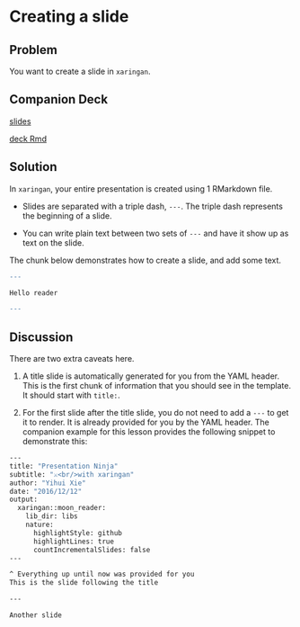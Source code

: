 
# Creating a slide

## Problem

You want to create a slide in `xaringan`.

## Companion Deck

[slides](http://xaringan-field-guide-companion.davisvaughan.com/03-creating-a-slide/creating-a-slide.html#1)

[deck Rmd](https://github.com/DavisVaughan/xaringanrecipes-companion/tree/master/03-creating-a-slide)

## Solution

In `xaringan`, your entire presentation is created using 1 RMarkdown file. 

* Slides are separated with a triple dash, `---`. The triple dash represents the beginning of a slide.

* You can write plain text between two sets of `---` and have it show up as text
on the slide.

The chunk below demonstrates how to create a slide, and add some text.

```r
---

Hello reader

---
```
 
## Discussion

There are two extra caveats here. 

1) A title slide is automatically generated for you from the YAML header. This
is the first chunk of information that you should see in the template. It should
start with `title:`.

2) For the first slide after the title slide, you do not need to add a `---` to 
get it to render. It is already provided for you by the YAML header. The 
companion example for this lesson provides the following snippet to demonstrate this:

```bash
---
title: "Presentation Ninja"
subtitle: "⚔<br/>with xaringan"
author: "Yihui Xie"
date: "2016/12/12"
output:
  xaringan::moon_reader:
    lib_dir: libs
    nature:
      highlightStyle: github
      highlightLines: true
      countIncrementalSlides: false
---

^ Everything up until now was provided for you
This is the slide following the title

---

Another slide
```

